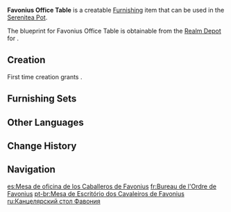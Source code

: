 {{Furnishing Infobox
|id             = 361302
|image          = Item Favonius Office Table.png
|category       = Large Furnishing
|subcategory    = Table
|quality        = 3
|adeptal_energy = 60
|load           = 254
|reduced_load   = 191
|description    = A writing desk made from Cuihua Wood, designed just like those that may be found in the [[Knights of Favonius]] offices.<br />The wood has been dried using a special method to give it a moderate hardness. When one places their elbows on the desk, it feels quite soft, and yet this will not affect one's ability to write.
|blueprint      = Realm Depot
}}
'''Favonius Office Table''' is a creatable [[Furnishing]] item that can be used in the [[Serenitea Pot]].

The blueprint for Favonius Office Table is obtainable from the [[Realm Depot]] for {{Item|Realm Currency|24|x=160}}.

==Creation==
First time creation grants {{Item|Trust|24|x=60}}.
{{Recipe
|type = Creation
|time = 14h
|Cuihua Wood = 12
|sort = Cuihua Wood
}}

==Furnishing Sets==
{{Craft Usage}}

==Other Languages==
{{Other Languages
|default_hidden = 1
|en      = Favonius Office Table
|zhs     = 骑士团的办公桌
|zhs_rm  = Qíshì-tuán de Bàngōngzhuō
|zht     = 騎士團的辦公桌
|zht_rm  = Qíshì-tuán de Bàngōngzhuō
|ja      = 騎士団の書斎机
|ja_rm   = Kishi-dan no Shosai Tsukue
|ko      = 기사단 사무용 책상
|ko_rm   = Gisa-dan Samuyong Chaeksang
|es      = Mesa de oficina de los Caballeros de Favonius
|fr      = Bureau de l'Ordre de Favonius
|ru      = Канцелярский стол Фавония
|th      = โต๊ะทำงานของกองอัศวิน
|th_rm   = 
|vi      = Bàn Làm Việc Đội Kỵ Sĩ
|de      = Ritterorden-Bürotisch
|id      = Meja Kerja Favonius
|pt      = Mesa de Escritório dos Cavaleiros de Favonius
|tr      = Favonius Çalışma Masası
|it      = Scrivania dei Cavalieri di Favonius
}}

==Change History==
{{Change History|1.5}}

==Navigation==
{{Furnishing Navbox|interior}}

[[es:Mesa de oficina de los Caballeros de Favonius]]
[[fr:Bureau de l'Ordre de Favonius]]
[[pt-br:Mesa de Escritório dos Cavaleiros de Favonius]]
[[ru:Канцелярский стол Фавония]]